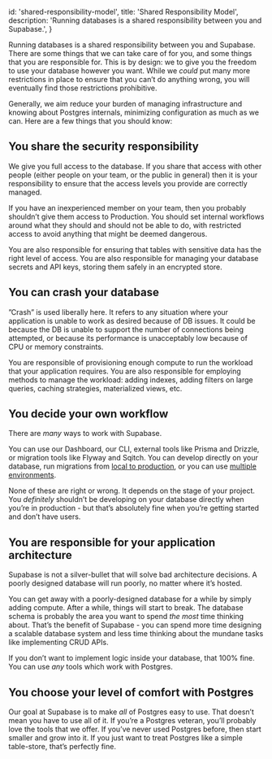 
  id: 'shared-responsibility-model',
  title: 'Shared Responsibility Model',
  description: 'Running databases is a shared responsibility between you and Supabase.',
}

Running databases is a shared responsibility between you and Supabase. There are some things that we can take care of for you, and some things that you are responsible for. This is by design: we to give you the freedom to use your database however you want. While we _could_ put many more restrictions in place to ensure that you can’t do anything wrong, you will eventually find those restrictions prohibitive.

Generally, we aim reduce your burden of managing infrastructure and knowing about Postgres internals, minimizing configuration as much as we can. Here are a few things that you should know:

## You share the security responsibility

We give you full access to the database. If you share that access with other people (either people on your team, or the public in general) then it is your responsibility to ensure that the access levels you provide are correctly managed.

If you have an inexperienced member on your team, then you probably shouldn’t give them access to Production. You should set internal workflows around what they should and should not be able to do, with restricted access to avoid anything that might be deemed dangerous.

You are also responsible for ensuring that tables with sensitive data has the right level of access. You are also responsible for managing your database secrets and API keys, storing them safely in an encrypted store.

## You can crash your database

”Crash” is used liberally here. It refers to any situation where your application is unable to work as desired because of DB issues. It could be because the DB is unable to support the number of connections being attempted, or because its performance is unacceptably low because of CPU or memory constraints.

You are responsible of provisioning enough compute to run the workload that your application requires. You are also responsible for employing methods to manage the workload: adding indexes, adding filters on large queries, caching strategies, materialized views, etc.

## You decide your own workflow

There are _many_ ways to work with Supabase.

You can use our Dashboard, our CLI, external tools like Prisma and Drizzle, or migration tools like Flyway and Sqitch. You can develop directly on your database, run migrations from [local to production](/docs/guides/getting-started/local-development), or you can use [multiple environments](/docs/guides/cli/managing-environments).

None of these are right or wrong. It depends on the stage of your project. You _definitely_ shouldn’t be developing on your database directly when you’re in production - but that’s absolutely fine when you’re getting started and don’t have users.

## You are responsible for your application architecture

Supabase is not a silver-bullet that will solve bad architecture decisions. A poorly designed database will run poorly, no matter where it’s hosted.

You can get away with a poorly-designed database for a while by simply adding compute. After a while, things will start to break. The database schema is probably the area you want to spend _the most_ time thinking about. That’s the benefit of Supabase - you can spend more time designing a scalable database system and less time thinking about the mundane tasks like implementing CRUD APIs.

If you don’t want to implement logic inside your database, that 100% fine. You can use _any_ tools which work with Postgres.

## You choose your level of comfort with Postgres

Our goal at Supabase is to make _all_ of Postgres easy to use. That doesn’t mean you have to use all of it. If you’re a Postgres veteran, you’ll probably love the tools that we offer. If you’ve never used Postgres before, then start smaller and grow into it. If you just want to treat Postgres like a simple table-store, that’s perfectly fine.



